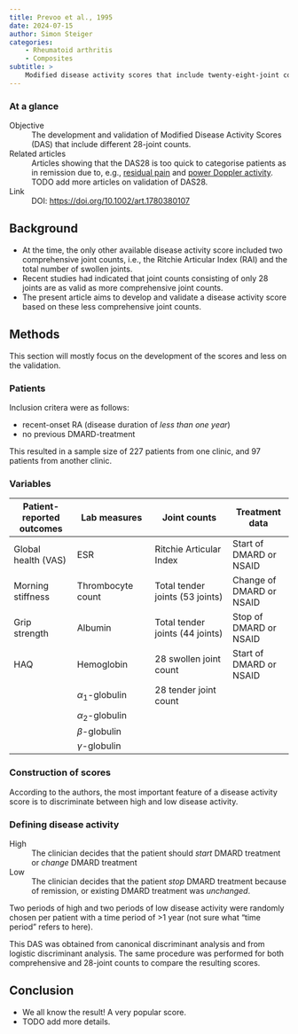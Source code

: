 ```yaml
---
title: Prevoo et al., 1995
date: 2024-07-15
author: Simon Steiger
categories:
    - Rheumatoid arthritis
    - Composites
subtitle: >
    Modified disease activity scores that include twenty-eight-joint counts
---
```


::: {.callout-note}

### At a glance

Objective
: The development and validation of Modified Disease Activity Scores (DAS) that include different 28-joint counts.

Related articles
: Articles showing that the DAS28 is too quick to categorise patients as in remission due to, e.g., [residual pain](../lee2011/index.qmd) and [power Doppler activity](../salmeen2011/index.qmd). TODO add more articles on validation of DAS28.

Link
: DOI: [https://doi.org/10.1002/art.1780380107](https://doi.org/10.1002/art.1780380107)

:::

## Background

- At the time, the only other available disease activity score included two comprehensive joint counts, i.e., the Ritchie Articular Index (RAI) and the total number of swollen joints.
- Recent studies had indicated that joint counts consisting of only 28 joints are as valid as more comprehensive joint counts.
- The present article aims to develop and validate a disease activity score based on these less comprehensive joint counts.

## Methods

This section will mostly focus on the development of the scores and less on the validation.

### Patients

Inclusion critera were as follows: 

- recent-onset RA (disease duration of *less than one year*)
- no previous DMARD-treatment

This resulted in a sample size of 227 patients from one clinic, and 97 patients from another clinic.

### Variables

| Patient-reported outcomes | Lab measures                    | Joint counts                    | Treatment data           |
|---------------------------|---------------------------------|---------------------------------|--------------------------|
| Global health (VAS)       | ESR                             | Ritchie Articular Index         | Start of DMARD or NSAID  |
| Morning stiffness         | Thrombocyte count               | Total tender joints (53 joints) | Change of DMARD or NSAID |
| Grip strength             | Albumin                         | Total tender joints (44 joints) | Stop of DMARD or NSAID   |
| HAQ                       | Hemoglobin                      | 28 swollen joint count          | Start of DMARD or NSAID  |
|                           | $\alpha_1$-globulin             | 28 tender joint count           |                          |
|                           | $\alpha_2$-globulin             |                                 |                          |
|                           | $\beta$-globulin                |                                 |                          |
|                           | $\gamma$-globulin               |                                 |                          |

### Construction of scores

According to the authors, the most important feature of a disease activity score is to discriminate between high and low disease activity.

::: {.callout-note}

### Defining disease activity

High
: The clinician decides that the patient should *start* DMARD treatment or *change* DMARD treatment

Low
: The clinician decides that the patient *stop* DMARD treatment because of remission, or existing DMARD treatment was *unchanged*.

:::

Two periods of high and two periods of low disease activity were randomly chosen per patient with a time period of >1 year (not sure what "time period" refers to here).

This DAS was obtained from canonical discriminant analysis and from logistic discriminant analysis.
The same procedure was performed for both comprehensive and 28-joint counts to compare the resulting scores.

## Conclusion

- We all know the result! A very popular score.
- TODO add more details.
